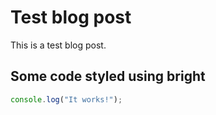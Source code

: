 # Test blog post

This is a test blog post.

## Some code styled using bright
```js
console.log("It works!");
```
